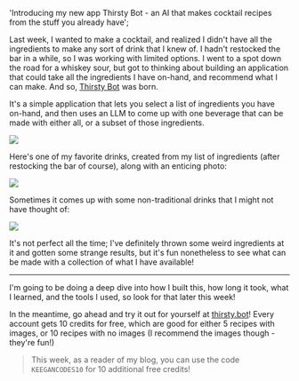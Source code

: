   'Introducing my new app Thirsty Bot - an AI that makes cocktail recipes from the stuff you already have';

Last week, I wanted to make a cocktail, and realized I didn't have all the ingredients
to make any sort of drink that I knew of. I hadn't restocked the bar in a while, so I was working with
limited options. I went to a spot down the road for a whiskey sour, but got to thinking about building
an application that could take all the ingredients I have on-hand, and recommend what I can make. And so,
[Thirsty Bot](https://thirsty.bot) was born.

It's a simple application that lets you select a list of ingredients you have on-hand, and then uses an LLM to come
up with one beverage that can be made with either all, or a subset of those ingredients.

![](thirsty-bot:example-ui.png)

Here's one of my favorite drinks, created from my list of ingredients (after restocking the bar of course), along with an
enticing photo:

![](thirst-bot:example-old-fashioned.png)

Sometimes it comes up with some non-traditional drinks that I might not have thought of:

![](thirsty-bot:exampl-espresso-coconut.png)

It's not perfect all the time; I've definitely thrown some weird ingredients at it and gotten
some strange results, but it's fun nonetheless to see what can be made with a collection of what I have
available!

---

I'm going to be doing a deep dive into how I built this, how long it took, what I learned, and the tools I used, so look for that
later this week!

In the meantime, go ahead and try it out for yourself at [thirsty.bot](https://thirsty.bot)! Every account gets 10 credits for free,
which are good for either 5 recipes with images, or 10 recipes with no images (I recommend the images though - they're fun!)

> This week, as a reader of my blog, you can use the code `KEEGANCODES10` for 10 additional free credits!
